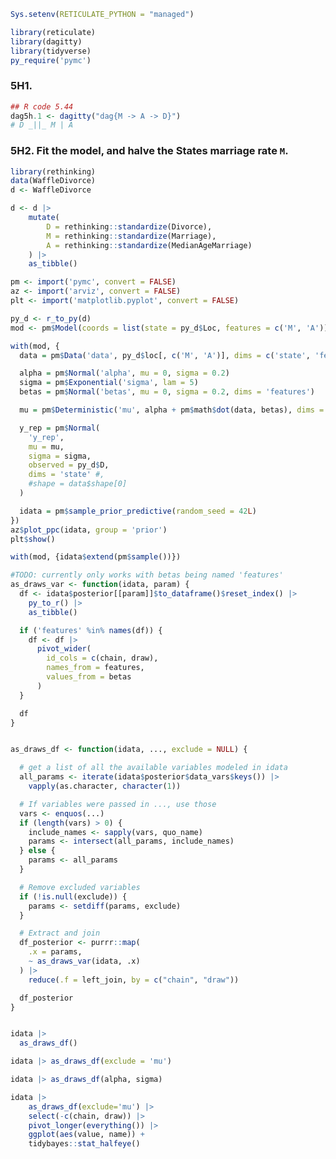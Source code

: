 

```r
Sys.setenv(RETICULATE_PYTHON = "managed")

library(reticulate)
library(dagitty)
library(tidyverse)
py_require('pymc')
```

### 5H1.

```r
## R code 5.44
dag5h.1 <- dagitty("dag{M -> A -> D}")
# D _||_ M | A
```

### 5H2. Fit the model, and halve the States marriage rate `M`.

```r
library(rethinking)
data(WaffleDivorce)
d <- WaffleDivorce

d <- d |>
    mutate(
        D = rethinking::standardize(Divorce),
        M = rethinking::standardize(Marriage),
        A = rethinking::standardize(MedianAgeMarriage)
    ) |>
    as_tibble()
```


```r
pm <- import('pymc', convert = FALSE)
az <- import('arviz', convert = FALSE)
plt <- import('matplotlib.pyplot', convert = FALSE)
```

```r
py_d <- r_to_py(d)
mod <- pm$Model(coords = list(state = py_d$Loc, features = c('M', 'A')))

with(mod, {
  data = pm$Data('data', py_d$loc[, c('M', 'A')], dims = c('state', 'features'))

  alpha = pm$Normal('alpha', mu = 0, sigma = 0.2)
  sigma = pm$Exponential('sigma', lam = 5)
  betas = pm$Normal('betas', mu = 0, sigma = 0.2, dims = 'features')

  mu = pm$Deterministic('mu', alpha + pm$math$dot(data, betas), dims = 'state')

  y_rep = pm$Normal(
    'y_rep',
    mu = mu,
    sigma = sigma,
    observed = py_d$D,
    dims = 'state' #,
    #shape = data$shape[0]
  )

  idata = pm$sample_prior_predictive(random_seed = 42L)
})
az$plot_ppc(idata, group = 'prior')
plt$show()
```



```r
with(mod, {idata$extend(pm$sample())})

```

```r
#TODO: currently only works with betas being named 'features'
as_draws_var <- function(idata, param) {
  df <- idata$posterior[[param]]$to_dataframe()$reset_index() |>
    py_to_r() |>
    as_tibble()

  if ('features' %in% names(df)) {
    df <- df |>
      pivot_wider(
        id_cols = c(chain, draw),
        names_from = features,
        values_from = betas
      )
  }

  df
}


as_draws_df <- function(idata, ..., exclude = NULL) {

  # get a list of all the available variables modeled in idata
  all_params <- iterate(idata$posterior$data_vars$keys()) |>
    vapply(as.character, character(1))

  # If variables were passed in ..., use those
  vars <- enquos(...)
  if (length(vars) > 0) {
    include_names <- sapply(vars, quo_name)
    params <- intersect(all_params, include_names)
  } else {
    params <- all_params
  }

  # Remove excluded variables
  if (!is.null(exclude)) {
    params <- setdiff(params, exclude)
  }

  # Extract and join
  df_posterior <- purrr::map(
    .x = params,
    ~ as_draws_var(idata, .x)
  ) |>
    reduce(.f = left_join, by = c("chain", "draw"))

  df_posterior
}


idata |>
  as_draws_df()

idata |> as_draws_df(exclude = 'mu')

idata |> as_draws_df(alpha, sigma)
```


```r
idata |>
    as_draws_df(exclude='mu') |>
    select(-c(chain, draw)) |>
    pivot_longer(everything()) |>
    ggplot(aes(value, name)) +
    tidybayes::stat_halfeye()
```

